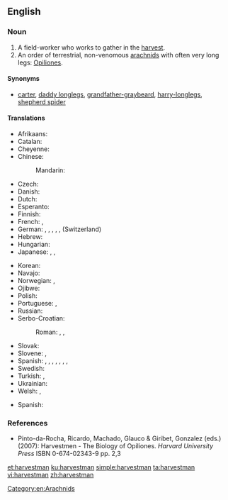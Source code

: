 ==English==

===Noun===
{{wikipedia}}
{{en-noun|harvestmen}}

# A field-worker who works to gather in the [[harvest]].
# An order of terrestrial, non-venomous [[arachnid]]s with often very long legs: [[Opiliones]].

====Synonyms====
* [[carter]], [[daddy longlegs]], [[grandfather-graybeard]], [[harry-longlegs]], [[shepherd spider]]

====Translations====
{{trans-top|arachnid}}
* Afrikaans: {{t|af|hooiwa}}
* Catalan: {{t+|ca|frare}}
* Cheyenne: {{t|chy|tó'êseóhtavé'ho'e}}
* Chinese:
*: Mandarin: {{t|cmn|盲蛛|tr=mángzhū|sc=Hani}}
* Czech: {{t|cs|sekáči}}
* Danish: {{t|da|mejere}}
* Dutch: {{t+|nl|hooiwagen}}
* Esperanto: {{t|eo|opilio}}
* Finnish: {{t+|fi|lukki}}
* French: {{t+|fr|faucheur|m}}, {{t+|fr|faucheux}}
* German: {{t|de|Afterspinne|f}}, {{t|de|Kanker|m}}, {{t|de|Schneckenkanker|m}}, {{t+|de|Schneider|m}}, {{t+|de|Weberknecht|m}}, {{t+|de|Zimmermann|m}} (Switzerland)
* Hebrew: {{t|he|קוצר|m|tr=kotsér|sc=Hebr}}
* Hungarian: {{t+|hu|kaszáspók}}
* Japanese: {{t|ja|盲蜘蛛|tr=めくらぐも, mekuragumo|sc=Jpan}}, {{t+|ja|座頭虫|tr=ざとうむし, zatōmushi|sc=Jpan}}, {{t|ja|足長おじさん|tr=あしながおじさん, ashinaga ojisan|sc=Jpan}}
{{trans-mid}}
* Korean: {{t|ko|장님거미|tr=jangnimkeomi|sc=Kore}}
* Navajo: {{t|nv|naʼashjéʼii jáádnézí}}
* Norwegian: {{t|no|langbein}}, {{t|no|vevkjerringer}}
* Ojibwe: {{t|oj|eyebig}}
* Polish: {{t+|pl|kosarz|m}}
* Portuguese: {{t|pt|opilião|m}}, {{t|pt|aranhiço|m}}
* Russian: {{t+|ru|сеноко́сец|m}}
* Serbo-Croatian:
*: Roman: {{t+|sh|putnik|m}}, {{t|sh|pauk kosac|m}}, {{t+|sh|kosac|m}}
* Slovak: {{t|sk|kosec|m}}
* Slovene: {{t+|sl|matija|f}}, {{t+|sl|suha južina|f}}
* Spanish: {{t|es|segador|m}}, {{t|es|opilón|m}}, {{t+|es|agostero|m}}, {{t|es|araña patona|f}}, {{t|es|pinacates}}, {{t|es|falangio|m}}, {{t+|es|chichina|f}}, {{t|es|chinchina|f}}
* Swedish: {{t|sv|lockespindel|c}}
* Turkish: {{t+|tr|müjdeci}}, {{t|tr|mücdeci}}
* Ukrainian: {{t|uk|коса́рик|m|tr=kosáryk}}
* Welsh: {{t|cy|medelwr}}, {{t|cy|teiliwr}}
{{trans-bottom}}

{{checktrans-top}}
* Spanish: {{t-check|es|pedro|m}}
{{trans-bottom}}

===References===
* Pinto-da-Rocha, Ricardo, Machado, Glauco & Giribet, Gonzalez (eds.) (2007): Harvestmen - The Biology of Opiliones. ''Harvard University Press'' ISBN 0-674-02343-9 pp. 2,3

[[Category:en:Arachnids]]

[[et:harvestman]]
[[ku:harvestman]]
[[simple:harvestman]]
[[ta:harvestman]]
[[vi:harvestman]]
[[zh:harvestman]]